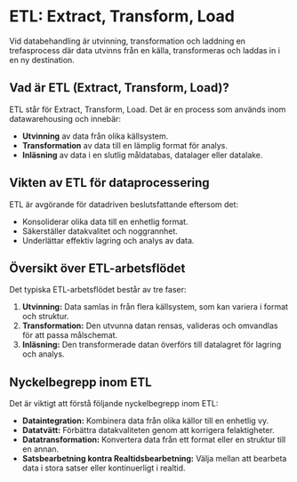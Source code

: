 # ETL: Extract, Transform, Load

Vid databehandling är utvinning, transformation och laddning en trefasprocess där data utvinns från en källa, transformeras och laddas in i en ny destination.

## Vad är ETL (Extract, Transform, Load)?

ETL står för Extract, Transform, Load. Det är en process som används inom datawarehousing och innebär:

- **Utvinning** av data från olika källsystem.
- **Transformation** av data till en lämplig format för analys.
- **Inläsning** av data i en slutlig måldatabas, datalager eller datalake.

## Vikten av ETL för dataprocessering

ETL är avgörande för datadriven beslutsfattande eftersom det:

- Konsoliderar olika data till en enhetlig format.
- Säkerställer datakvalitet och noggrannhet.
- Underlättar effektiv lagring och analys av data.

## Översikt över ETL-arbetsflödet

Det typiska ETL-arbetsflödet består av tre faser:

1. **Utvinning:** Data samlas in från flera källsystem, som kan variera i format och struktur.
2. **Transformation:** Den utvunna datan rensas, valideras och omvandlas för att passa målschemat.
3. **Inläsning:** Den transformerade datan överförs till datalagret för lagring och analys.

## Nyckelbegrepp inom ETL

Det är viktigt att förstå följande nyckelbegrepp inom ETL:

- **Dataintegration:** Kombinera data från olika källor till en enhetlig vy.
- **Datatvätt:** Förbättra datakvaliteten genom att korrigera felaktigheter.
- **Datatransformation:** Konvertera data från ett format eller en struktur till en annan.
- **Satsbearbetning kontra Realtidsbearbetning:** Välja mellan att bearbeta data i stora satser eller kontinuerligt i realtid.